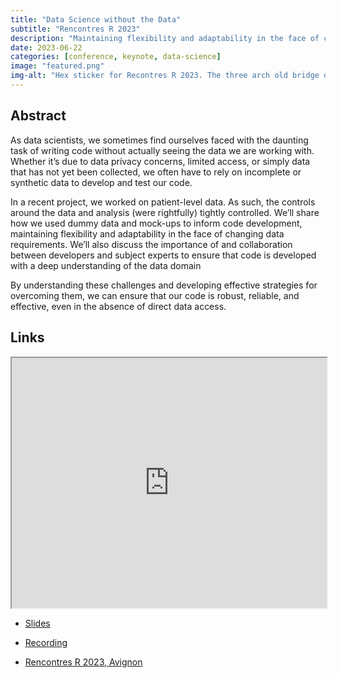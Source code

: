 ```yaml
---
title: "Data Science without the Data"
subtitle: "Rencontres R 2023"
description: "Maintaining flexibility and adaptability in the face of changing data requirements."
date: 2023-06-22
categories: [conference, keynote, data-science]
image: "featured.png"
img-alt: "Hex sticker for Recontres R 2023. The three arch old bridge of Avignon is in the centre in block yellow."
---
```


## Abstract


As data scientists, we sometimes find ourselves faced with the daunting task of writing code without actually seeing the data we are working with. Whether it's due to data privacy concerns, limited access, or simply data that has not yet been collected, we often have to rely on incomplete or synthetic data to develop and test our code.

In a recent project, we worked on patient-level data. As such, the controls around the data and analysis (were rightfully) tightly controlled. We'll share how we used dummy data and mock-ups to inform code development, maintaining flexibility and adaptability in the face of changing data requirements. We'll also discuss the importance of and collaboration between developers and subject experts to ensure that code is developed with a deep understanding of the data domain

By understanding these challenges and developing effective strategies for overcoming them, we can ensure that our code is robust, reliable, and effective, even in the absence of direct data access.

## Links

<p align="center">
<iframe src="https://statsrhian.github.io/talks/2023/2023-06-22-data-science-without-the-data/slides.html#/title-slide" width="100%" height = "400px"></iframe>
</p>

-   [Slides](https://statsrhian.github.io/talks/2023/2023-06-22-data-science-without-the-data/slides.html#/title-slide)

-   [Recording](https://www.youtube.com/watch?v=BY9SMkq20AM)

-   [Rencontres R 2023, Avignon](https://rr2023.sciencesconf.org/)




